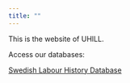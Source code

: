 ```yaml
---
title: ""
---
```


This is the website of UHILL. 

Access our databases:

[Swedish Labour History Database](https://jonatanandersson.shinyapps.io/LabourHistorySite/ )
